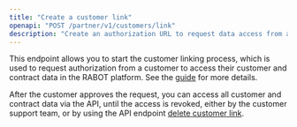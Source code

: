 ```yaml
---
title: "Create a customer link"
openapi: "POST /partner/v1/customers/link"
description: "Create an authorization URL to request data access from a customer"
---
```


This endpoint allows you to start the customer linking process, which is used to request authorization from a customer to access their customer and contract data in the RABOT platform. See the [guide](/guides/customers_contracts#customer-linking-process) for more details.

After the customer approves the request, you can access all customer and contract data via the API, until the access is revoked, either by the customer support team, or by using the API endpoint [delete customer link](/api-reference/delete_customer_linking). 